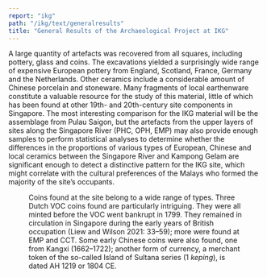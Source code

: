 ```yaml
---
report: "ikg"
path: "/ikg/text/generalresults"
title: "General Results of the Archaeological Project at IKG"
---
```



A large quantity of artefacts was recovered from all squares, including pottery, glass and coins. The excavations yielded a surprisingly wide range of expensive European pottery from England, Scotland, France, Germany and the Netherlands. Other ceramics include a considerable amount of Chinese porcelain and stoneware. Many fragments of local earthenware constitute a valuable resource for the study of this material, little of which has been found at other 19th- and 20th-century site components in Singapore. The most interesting comparison for the IKG material will be the assemblage from Pulau Saigon, but the artefacts from the upper layers of sites along the Singapore River (PHC, OPH, EMP) may also provide enough samples to perform statistical analyses to determine whether the differences in the proportions of various types of European, Chinese and local ceramics between the Singapore River and Kampong Gelam are significant enough to detect a distinctive pattern for the IKG site, which might correlate with the cultural preferences of the Malays who formed the majority of the site’s occupants. 

<Figure img="Fig_9_II_B4_misc_Chinese_porcelain.jpg" caption="Fig 9. Chinese porcelain sherds recovered from Square IIB4" />

Coins found at the site belong to a wide range of types. Three Dutch VOC coins found are particularly intriguing. They were all minted before the VOC went bankrupt in 1799.  They remained in circulation in Singapore during the early years of British occupation (Liew and Wilson 2021: 33–59); more were found at EMP and CCT. Some early Chinese coins were also found, one from Kangxi (1662–1722); another form of currency, a merchant token of the so-called Island of Sultana series (1 _keping_), is dated AH 1219 or 1804 CE.



